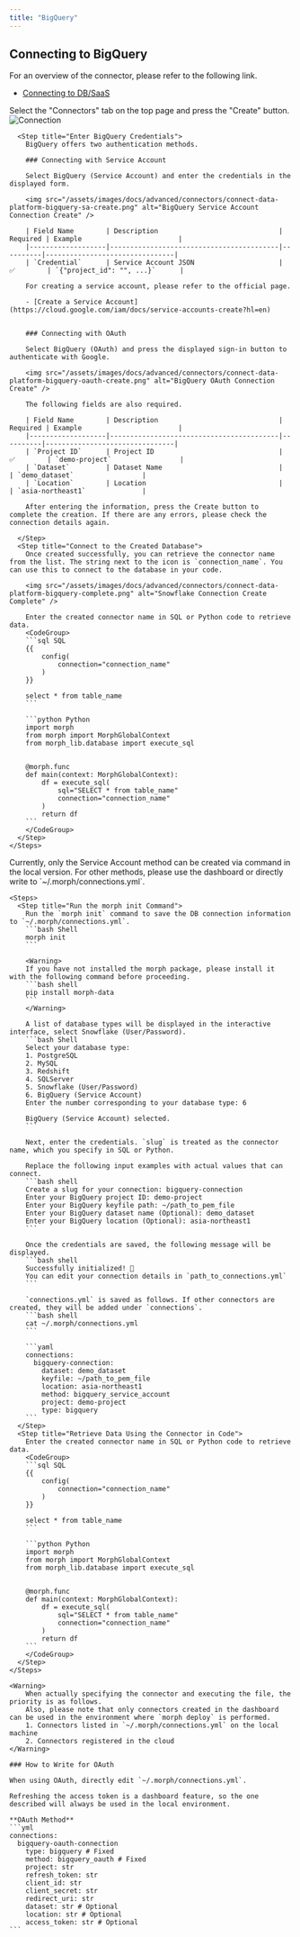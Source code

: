 ```yaml
---
title: "BigQuery"
---
```


## Connecting to BigQuery

For an overview of the connector, please refer to the following link.

- [Connecting to DB/SaaS](/docs/en/develop/guides/integration)

<Tabs>
  <Tab title="Dashboard">
    <Steps>
      <Step title="Create a Connector">
        Select the "Connectors" tab on the top page and press the "Create" button.
        <img src="/assets/images/docs/advanced/connectors/connect-data-platform-connection.png" alt="Connection" />
      </Step>

      <Step title="Enter BigQuery Credentials">
        BigQuery offers two authentication methods.

        ### Connecting with Service Account

        Select BigQuery (Service Account) and enter the credentials in the displayed form.

        <img src="/assets/images/docs/advanced/connectors/connect-data-platform-bigquery-sa-create.png" alt="BigQuery Service Account Connection Create" />

        | Field Name        | Description                              | Required | Example                        |
        |-------------------|------------------------------------------|----------|--------------------------------|
        | `Credential`      | Service Account JSON                     | ✅        | `{"project_id": "", ...}`      |

        For creating a service account, please refer to the official page.

        - [Create a Service Account](https://cloud.google.com/iam/docs/service-accounts-create?hl=en)


        ### Connecting with OAuth

        Select BigQuery (OAuth) and press the displayed sign-in button to authenticate with Google.

        <img src="/assets/images/docs/advanced/connectors/connect-data-platform-bigquery-oauth-create.png" alt="BigQuery OAuth Connection Create" />

        The following fields are also required.

        | Field Name        | Description                              | Required | Example                        |
        |-------------------|------------------------------------------|----------|--------------------------------|
        | `Project ID`      | Project ID                               | ✅        | `demo-project`                 |
        | `Dataset`         | Dataset Name                             |          | `demo_dataset`                 |
        | `Location`        | Location                                 |          | `asia-northeast1`              |

        After entering the information, press the Create button to complete the creation. If there are any errors, please check the connection details again.

      </Step>
      <Step title="Connect to the Created Database">
        Once created successfully, you can retrieve the connector name from the list. The string next to the icon is `connection_name`. You can use this to connect to the database in your code.

        <img src="/assets/images/docs/advanced/connectors/connect-data-platform-bigquery-complete.png" alt="Snowflake Connection Create Complete" />

        Enter the created connector name in SQL or Python code to retrieve data.
        <CodeGroup>
        ```sql SQL
        {{
            config(
                connection="connection_name"
            )
        }}

        select * from table_name
        ```

        ```python Python
        import morph
        from morph import MorphGlobalContext
        from morph_lib.database import execute_sql


        @morph.func
        def main(context: MorphGlobalContext):
            df = execute_sql(
                sql="SELECT * from table_name"
                connection="connection_name"
            )
            return df
        ```
        </CodeGroup>
      </Step>
    </Steps>

  </Tab>
  <Tab title="Local Version">
    <Info>Currently, only the Service Account method can be created via command in the local version. For other methods, please use the dashboard or directly write to `~/.morph/connections.yml`.</Info>

    <Steps>
      <Step title="Run the morph init Command">
        Run the `morph init` command to save the DB connection information to `~/.morph/connections.yml`.
        ```bash Shell
        morph init
        ```

        <Warning>
        If you have not installed the morph package, please install it with the following command before proceeding.
        ```bash shell
        pip install morph-data
        ```
        </Warning>

        A list of database types will be displayed in the interactive interface, select Snowflake (User/Password).
        ```bash Shell
        Select your database type:
        1. PostgreSQL
        2. MySQL
        3. Redshift
        4. SQLServer
        5. Snowflake (User/Password)
        6. BigQuery (Service Account)
        Enter the number corresponding to your database type: 6

        BigQuery (Service Account) selected.
        ```

        Next, enter the credentials. `slug` is treated as the connector name, which you specify in SQL or Python.

        Replace the following input examples with actual values that can connect.
        ```bash shell
        Create a slug for your connection: bigquery-connection
        Enter your BigQuery project ID: demo-project
        Enter your BigQuery keyfile path: ~/path_to_pem_file
        Enter your BigQuery dataset name (Optional): demo_dataset
        Enter your BigQuery location (Optional): asia-northeast1
        ```

        Once the credentials are saved, the following message will be displayed.
        ```bash shell
        Successfully initialized! 🎉
        You can edit your connection details in `path_to_connections.yml`
        ```

        `connections.yml` is saved as follows. If other connectors are created, they will be added under `connections`.
        ```bash shell
        cat ~/.morph/connections.yml
        ```

        ```yaml
        connections:
          bigquery-connection:
            dataset: demo_dataset
            keyfile: ~/path_to_pem_file
            location: asia-northeast1
            method: bigquery_service_account
            project: demo-project
            type: bigquery
        ```
      </Step>
      <Step title="Retrieve Data Using the Connector in Code">
        Enter the created connector name in SQL or Python code to retrieve data.
        <CodeGroup>
        ```sql SQL
        {{
            config(
                connection="connection_name"
            )
        }}

        select * from table_name
        ```

        ```python Python
        import morph
        from morph import MorphGlobalContext
        from morph_lib.database import execute_sql


        @morph.func
        def main(context: MorphGlobalContext):
            df = execute_sql(
                sql="SELECT * from table_name"
                connection="connection_name"
            )
            return df
        ```
        </CodeGroup>
      </Step>
    </Steps>

    <Warning>
        When actually specifying the connector and executing the file, the priority is as follows.
        Also, please note that only connectors created in the dashboard can be used in the environment where `morph deploy` is performed.
        1. Connectors listed in `~/.morph/connections.yml` on the local machine
        2. Connectors registered in the cloud
    </Warning>

    ### How to Write for OAuth

    When using OAuth, directly edit `~/.morph/connections.yml`.

    Refreshing the access token is a dashboard feature, so the one described will always be used in the local environment.

    **OAuth Method**
    ```yml
    connections:
      bigquery-oauth-connection
        type: bigquery # Fixed
        method: bigquery_oauth # Fixed
        project: str
        refresh_token: str
        client_id: str
        client_secret: str
        redirect_uri: str
        dataset: str # Optional
        location: str # Optional
        access_token: str # Optional
    ```

  </Tab>
</Tabs>
